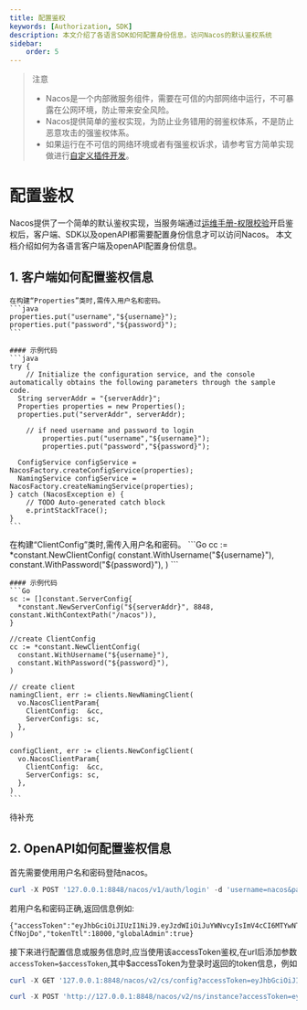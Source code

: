 ```yaml
---
title: 配置鉴权
keywords: [Authorization, SDK]
description: 本文介绍了各语言SDK如何配置身份信息，访问Nacos的默认鉴权系统
sidebar:
    order: 5
---
```



> 注意
> - Nacos是一个内部微服务组件，需要在可信的内部网络中运行，不可暴露在公网环境，防止带来安全风险。
> - Nacos提供简单的鉴权实现，为防止业务错用的弱鉴权体系，不是防止恶意攻击的强鉴权体系。
> - 如果运行在不可信的网络环境或者有强鉴权诉求，请参考官方简单实现做进行[自定义插件开发](../../plugin/auth-plugin.md)。

# 配置鉴权

Nacos提供了一个简单的默认鉴权实现，当服务端通过[运维手册-权限校验](../admin/auth.mdx)开启鉴权后，客户端、SDK以及openAPI都需要配置身份信息才可以访问Nacos。 本文档介绍如何为各语言客户端及openAPI配置身份信息。

## 1. 客户端如何配置鉴权信息

<Tabs>
  <TabItem label="Java">

    在构建“Properties”类时,需传入用户名和密码。
    ```java
    properties.put("username","${username}");
    properties.put("password","${password}");
    ```

    #### 示例代码
    ```java
    try {
        // Initialize the configuration service, and the console automatically obtains the following parameters through the sample code.
      String serverAddr = "{serverAddr}";
      Properties properties = new Properties();
      properties.put("serverAddr", serverAddr);

        // if need username and password to login
            properties.put("username","${username}");
            properties.put("password","${password}");

      ConfigService configService = NacosFactory.createConfigService(properties);
      NamingService configService = NacosFactory.createNamingService(properties);
    } catch (NacosException e) {
        // TODO Auto-generated catch block
        e.printStackTrace();
    }
    ```

  </TabItem>
  <TabItem label="Go">
    在构建“ClientConfig”类时,需传入用户名和密码。
    ```Go
      cc := *constant.NewClientConfig(
        constant.WithUsername("${username}"),
        constant.WithPassword("${password}"),
      )
    ```

    #### 示例代码
    ```Go
    sc := []constant.ServerConfig{
      *constant.NewServerConfig("${serverAddr}", 8848, constant.WithContextPath("/nacos")),
    }

    //create ClientConfig
    cc := *constant.NewClientConfig(
      constant.WithUsername("${username}"),
      constant.WithPassword("${password}"),
    )

    // create client
    namingClient, err := clients.NewNamingClient(
      vo.NacosClientParam{
        ClientConfig:  &cc,
        ServerConfigs: sc,
      },
    )

    configClient, err := clients.NewConfigClient(
      vo.NacosClientParam{
        ClientConfig:  &cc,
        ServerConfigs: sc,
      },
    )
    ```
  </TabItem>
  <TabItem label="其他语言">
     待补充
  </TabItem>
</Tabs>

## 2. OpenAPI如何配置鉴权信息

首先需要使用用户名和密码登陆nacos。

```powershell
curl -X POST '127.0.0.1:8848/nacos/v1/auth/login' -d 'username=nacos&password=nacos'
```

若用户名和密码正确,返回信息例如:

```
{"accessToken":"eyJhbGciOiJIUzI1NiJ9.eyJzdWIiOiJuYWNvcyIsImV4cCI6MTYwNTYyOTE2Nn0.2TogGhhr11_vLEjqKko1HJHUJEmsPuCxkur-CfNojDo","tokenTtl":18000,"globalAdmin":true}
```

接下来进行配置信息或服务信息时,应当使用该accessToken鉴权,在url后添加参数`accessToken=$accessToken`,其中$accessToken为登录时返回的token信息，例如

```powershell
curl -X GET '127.0.0.1:8848/nacos/v2/cs/config?accessToken=eyJhbGciOiJIUzI1NiJ9.eyJzdWIiOiJuYWNvcyIsImV4cCI6MTYwNTYyMzkyM30.O-s2yWfDSUZ7Svd3Vs7jy9tsfDNHs1SuebJB4KlNY8Q&dataId=nacos.example.1&group=nacos_group'
```

```powershell
curl -X POST 'http://127.0.0.1:8848/nacos/v2/ns/instance?accessToken=eyJhbGciOiJIUzI1NiJ9.eyJzdWIiOiJuYWNvcyIsImV4cCI6MTYwNTYyMzkyM30.O-s2yWfDSUZ7Svd3Vs7jy9tsfDNHs1SuebJB4KlNY8Q&port=8848&healthy=true&ip=11.11.11.11&weight=1.0&serviceName=nacos.test.3'
```
